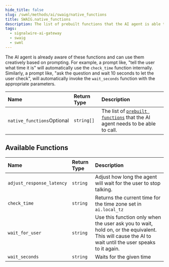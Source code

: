 ```yaml
---
hide_title: false
slug: /swml/methods/ai/swaig/native_functions
title: SWAIG.native_functions
description: The list of prebuilt functions that the AI agent is able to call.
tags:
  - signalwire-ai-gateway
  - swaig
  - swml
---
```



The AI agent is already aware of these functions and can use them creatively based on prompting.
For example, a prompt like, "tell the user what time it is" will automatically use the `check_time`
function internally. Similarly, a prompt like, "ask the question and wait 10 seconds to let the user check",
will automatically invoke the `wait_seconds` function with the appropriate parameters.




| Name                                                             | Return Type | Description                                                                                          |
|:-----------------------------------------------------------------|:------------|:-----------------------------------------------------------------------------------------------------|
| `native_functions`<span className="optional-arg">Optional</span> | `string[]`  | The list of [`prebuilt functions`](#available-functions) that the AI agent needs to be able to call. |

## **Available Functions**

| Name           | Return Type | Description                                                     |
|:---------------|:------------|:----------------------------------------------------------------|
| `adjust_response_latency` | `string` | Adjust how long the agent will wait for the user to stop talking.|
| `check_time`   | `string`    | Returns the current time for the time zone set in `ai.local_tz` |
| `wait_for_user` | `string` | Use this function only when the user ask you to wait, hold on, or the equivalent. This will cause the AI to wait until the user speaks to it again.
| `wait_seconds` | `string`    | Waits for the given time                                        |
